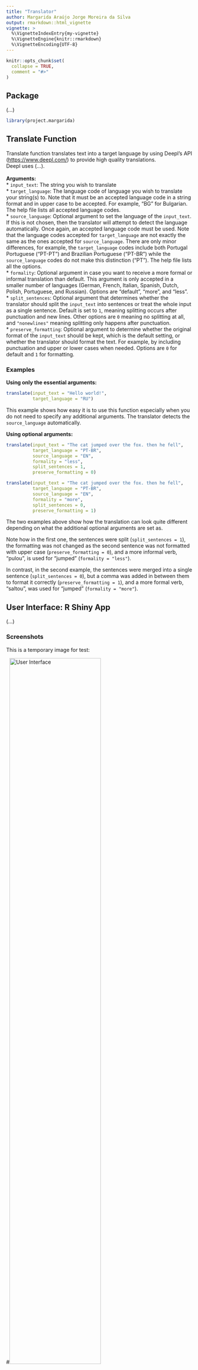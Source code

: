 ```yaml
---
title: "Translator"
author: Margarida Araújo Jorge Moreira da Silva
output: rmarkdown::html_vignette
vignette: >
  %\VignetteIndexEntry{my-vignette}
  %\VignetteEngine{knitr::rmarkdown}
  %\VignetteEncoding{UTF-8}
---
```


```r
knitr::opts_chunk$set(
  collapse = TRUE,
  comment = "#>"
)
```

## Package
(...) \

```r
library(project.margarida)
```


## Translate Function

Translate function translates text into a target language by using Deepl's API (<https://www.deepl.com/>) to provide high quality translations. \
Deepl uses (...). \
\
**Arguments:** \
* `input_text`: The string you wish to translate \
* `target_language`: The language code of language you wish to translate your string(s) to. Note that it must be an accepted language code in a string format and in upper case to be accepted. For example, "BG" for Bulgarian. The help file lists all accepted language codes. \
* `source_language`: Optional argument to set the language of the `input_text`. If this is not chosen, then the translator will attempt to detect the language automatically. Once again, an accepted language code must be used. Note that the language codes accepted for `target_language` are not exactly the same as the ones accepted for `source_language`. There are only minor differences, for example, the `target_language` codes include both Portugal Portuguese ("PT-PT") and Brazilian Portuguese ("PT-BR") while the `source_language` codes do not make this distinction ("PT"). The help file lists all the options. \
* `formality`: Optional argument in case you want to receive a more formal or informal translation than default. This argument is only accepted in a smaller number of languages (German, French, Italian, Spanish, Dutch, Polish, Portuguese, and Russian). Options are "default", "more", and "less". \
* `split_sentences`: Optional argument that determines whether the translator should split the `input_text` into sentences or treat the whole input as a single sentence. Default is set to `1`, meaning splitting occurs after punctuation and new lines. Other options are `0` meaning no splitting at all, and `"nonewlines"` meaning splitting only happens after punctuation. \
* `preserve_formatting`: Optional argument to determine whether the original format of the `input_text` should be kept, which is the default setting, or whether the translator should format the text. For example, by including punctuation and upper or lower cases when needed. Options are `0` for default and `1` for formatting. \

### Examples

**Using only the essential arguments:** \

```r
translate(input_text = "Hello world!", 
          target_language = "RU")

```
This example shows how easy it is to use this function especially when you do not need to specify any additional arguments. The translator detects the `source_language` automatically. \


**Using optional arguments:** \

```r
translate(input_text = "The cat jumped over the fox. then he fell", 
          target_language = "PT-BR",
          source_language = "EN",
          formality = "less",
          split_sentences = 1,
          preserve_formatting = 0)

translate(input_text = "The cat jumped over the fox. then he fell", 
          target_language = "PT-BR",
          source_language = "EN",
          formality = "more",
          split_sentences = 0,
          preserve_formatting = 1)
```

The two examples above show how the translation can look quite different depending on what the additional optional arguments are set as. \ 


Note how in the first one, the sentences were split (`split_sentences = 1`), the formatting was not changed as the second sentence was not formatted with upper case (`preserve_formatting = 0`), and a more informal verb, "pulou", is used for "jumped" (`formality = "less"`). \


In contrast, in the second example, the sentences were merged into a single sentence (`split_sentences = 0`), but a comma was added in between them to format it correctly (`preserve_formatting = 1`), and a more formal verb, "saltou", was used for "jumped" (`formality = "more"`). \



## User Interface: R Shiny App

(...) \

### Screenshots
This is a temporary image for test:

#![User Interface](/Users/margaridamoreirasilva/Desktop/trial_screenshot.png){width=70%}


